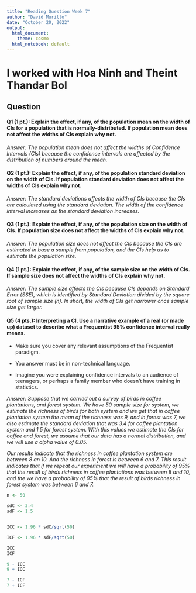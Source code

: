 ```yaml
---
title: "Reading Question Week 7"
author: "David Murillo"
date: "October 20, 2022"
output:
  html_document:
    theme: cosmo
  html_notebook: default
---
```


# I worked with Hoa Ninh and Theint Thandar Bol 

## Question

#### **Q1 (1 pt.): Explain the effect, if any, of the population mean on the width of CIs for a population that is normally-distributed. If population mean does not affect the widths of CIs explain why not.**

*Answer: The population mean does not affect the widths of Confidence Intervals (Cls) because the confidence intervals are affected by the distribution of numbers around the mean. *

#### **Q2 (1 pt.): Explain the effect, if any, of the population standard deviation on the width of CIs. If population standard deviation does not affect the widths of CIs explain why not.**

*Answer: The standard deviations affects the width of CIs because the CIs are calculated using the standard deviation. The width of the confidence interval increases as the standard deviation increases. *

#### **Q3 (1 pt.): Explain the effect, if any, of the population size on the width of CIs. If population size does not affect the widths of CIs explain why not.**

*Answer: The population size does not affect the CIs because the CIs are estimated in base a sample from population, and the CIs help us to estimate the population size. *

#### **Q4 (1 pt.): Explain the effect, if any, of the sample size on the width of CIs. If sample size does not affect the widths of CIs explain why not.**

*Answer: The sample size affects the CIs because CIs depends on Standard Error (SSE), which is identified by Standard Deviation divided by the square root of sample size (n). In short, the width of CIs get narrower once sample size get larger. *

#### **Q5 (4 pts.): Interpreting a CI. Use a narrative example of a real (or made up) dataset to describe what a Frequentist 95% confidence interval really means.**

  - Make sure you cover any relevant assumptions of the Frequentist paradigm.
 
  - You answer must be in non-technical language.

  - Imagine you were explaining confidence intervals to an audience of teenagers, or perhaps a family member who doesn’t have training in statistics.
  
*Answer: Suppose that we carried out a survey of birds in coffee plantations, and forest system. We have 50 sample size for system, we estimate the richness of birds for both system and we get that in coffee plantation system the mean of the richness was 9, and in forest was 7, we also estimate the standard deviation that was 3.4 for coffee plantation system and 1.5 for forest system. With this values we estimate the CIs for coffee and forest, we assume that our data has a normal distribution, and we will use a alpha value of 0.05.*

*Our results indicate that the richness in coffee plantation system are between 8 an 10. And the richness in forest is between 6 and 7. This result indicates that if we repeat our experiment we will have a probability of 95% that the result of birds richness in coffee plantations was between 8 and 10, and the we have a probability of 95% that the result of birds richness in forest system was between 6 and 7.*

```r
n <- 50

sdC <- 3.4
sdF <- 1.5


ICC <- 1.96 * sdC/sqrt(50)

ICF <- 1.96 * sdF/sqrt(50)

ICC
ICF

9 - ICC
9 + ICC

7 - ICF
7 + ICF
```

